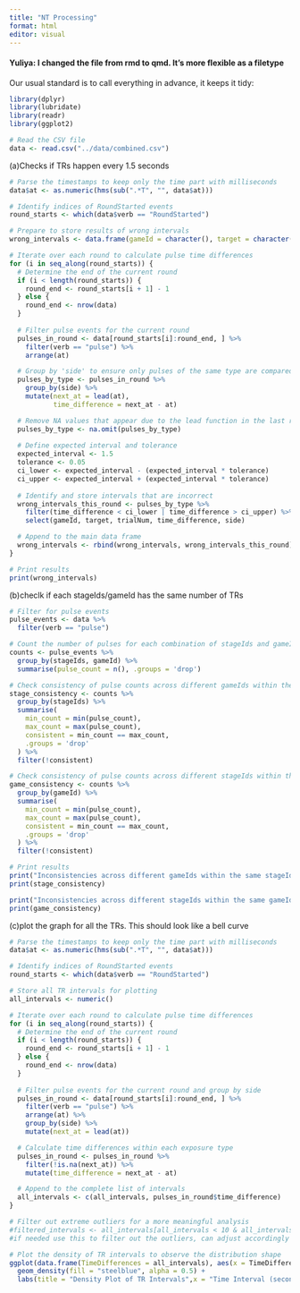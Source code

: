 ```yaml
---
title: "NT Processing"
format: html
editor: visual
---
```


#### Yuliya: I changed the file from rmd to qmd. It's more flexible as a filetype 

Our usual standard is to call everything in advance, it keeps it tidy:

```r
library(dplyr)
library(lubridate)
library(readr)
library(ggplot2)

```

```r
# Read the CSV file
data <- read.csv("../data/combined.csv") 
```

(a)Checks if TRs happen every 1.5 seconds

```r

# Parse the timestamps to keep only the time part with milliseconds
data$at <- as.numeric(hms(sub(".*T", "", data$at)))

# Identify indices of RoundStarted events
round_starts <- which(data$verb == "RoundStarted")

# Prepare to store results of wrong intervals
wrong_intervals <- data.frame(gameId = character(), target = character(), trialNum = integer(), time_difference = numeric(), side = character())

# Iterate over each round to calculate pulse time differences
for (i in seq_along(round_starts)) {
  # Determine the end of the current round
  if (i < length(round_starts)) {
    round_end <- round_starts[i + 1] - 1
  } else {
    round_end <- nrow(data)
  }
  
  # Filter pulse events for the current round
  pulses_in_round <- data[round_starts[i]:round_end, ] %>% 
    filter(verb == "pulse") %>%
    arrange(at)

  # Group by 'side' to ensure only pulses of the same type are compared
  pulses_by_type <- pulses_in_round %>%
    group_by(side) %>%
    mutate(next_at = lead(at),
           time_difference = next_at - at)

  # Remove NA values that appear due to the lead function in the last row of each group
  pulses_by_type <- na.omit(pulses_by_type)
  
  # Define expected interval and tolerance
  expected_interval <- 1.5
  tolerance <- 0.05
  ci_lower <- expected_interval - (expected_interval * tolerance)
  ci_upper <- expected_interval + (expected_interval * tolerance)
  
  # Identify and store intervals that are incorrect
  wrong_intervals_this_round <- pulses_by_type %>%
    filter(time_difference < ci_lower | time_difference > ci_upper) %>%
    select(gameId, target, trialNum, time_difference, side)

  # Append to the main data frame
  wrong_intervals <- rbind(wrong_intervals, wrong_intervals_this_round)
}

# Print results
print(wrong_intervals)
```

(b)checlk if each stageIds/gameId has the same number of TRs

```r
# Filter for pulse events
pulse_events <- data %>%
  filter(verb == "pulse")

# Count the number of pulses for each combination of stageIds and gameId
counts <- pulse_events %>%
  group_by(stageIds, gameId) %>%
  summarise(pulse_count = n(), .groups = 'drop')

# Check consistency of pulse counts across different gameIds within the same stageIds
stage_consistency <- counts %>%
  group_by(stageIds) %>%
  summarise(
    min_count = min(pulse_count),
    max_count = max(pulse_count),
    consistent = min_count == max_count,
    .groups = 'drop'
  ) %>%
  filter(!consistent)

# Check consistency of pulse counts across different stageIds within the same gameId
game_consistency <- counts %>%
  group_by(gameId) %>%
  summarise(
    min_count = min(pulse_count),
    max_count = max(pulse_count),
    consistent = min_count == max_count,
    .groups = 'drop'
  ) %>%
  filter(!consistent)

# Print results
print("Inconsistencies across different gameIds within the same stageIds:")
print(stage_consistency)

print("Inconsistencies across different stageIds within the same gameId:")
print(game_consistency)


```

(c)plot the graph for all the TRs. This should look like a bell curve

```r


# Parse the timestamps to keep only the time part with milliseconds
data$at <- as.numeric(hms(sub(".*T", "", data$at)))

# Identify indices of RoundStarted events
round_starts <- which(data$verb == "RoundStarted")

# Store all TR intervals for plotting
all_intervals <- numeric()

# Iterate over each round to calculate pulse time differences
for (i in seq_along(round_starts)) {
  # Determine the end of the current round
  if (i < length(round_starts)) {
    round_end <- round_starts[i + 1] - 1
  } else {
    round_end <- nrow(data)
  }
  
  # Filter pulse events for the current round and group by side
  pulses_in_round <- data[round_starts[i]:round_end, ] %>%
    filter(verb == "pulse") %>%
    arrange(at) %>%
    group_by(side) %>%
    mutate(next_at = lead(at))

  # Calculate time differences within each exposure type
  pulses_in_round <- pulses_in_round %>%
    filter(!is.na(next_at)) %>%
    mutate(time_difference = next_at - at)

  # Append to the complete list of intervals
  all_intervals <- c(all_intervals, pulses_in_round$time_difference)
}

# Filter out extreme outliers for a more meaningful analysis
#filtered_intervals <- all_intervals[all_intervals < 10 & all_intervals > 0]
#if needed use this to filter out the outliers, can adjust accordingly

# Plot the density of TR intervals to observe the distribution shape
ggplot(data.frame(TimeDifferences = all_intervals), aes(x = TimeDifferences)) +
  geom_density(fill = "steelblue", alpha = 0.5) +
  labs(title = "Density Plot of TR Intervals",x = "Time Interval (seconds)",y = "Density")


```

